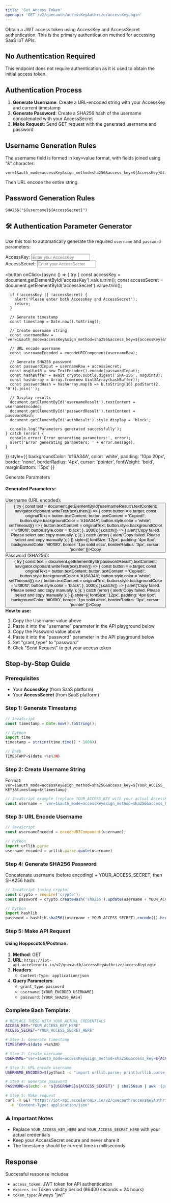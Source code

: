 ```yaml
---
title: 'Get Access Token'
openapi: 'GET /v2/quecauth/accessKeyAuthrize/accessKeyLogin'
---
```


Obtain a JWT access token using AccessKey and AccessSecret authentication. This is the primary authentication method for accessing SaaS IoT APIs.

## No Authentication Required

This endpoint does not require authentication as it is used to obtain the initial access token.

## Authentication Process

1. **Generate Username**: Create a URL-encoded string with your AccessKey and current timestamp
2. **Generate Password**: Create a SHA256 hash of the username concatenated with your AccessSecret
3. **Make Request**: Send GET request with the generated username and password

## Username Generation Rules

The username field is formed in key=value format, with fields joined using "&" character:

```
ver=1&auth_mode=accessKey&sign_method=sha256&access_key=${AccessKey}&timestamp=${timestamp}
```

Then URL encode the entire string.

## Password Generation Rules

```
SHA256("${username}${AccessSecret}")
```

## 🛠️ Authentication Parameter Generator

Use this tool to automatically generate the required `username` and `password` parameters:

<div style={{
  border: '1px solid #e1e5e9',
  borderRadius: '8px',
  padding: '20px',
  marginBottom: '20px',
  backgroundColor: '#f8f9fa'
}}>

<div style={{ marginBottom: '15px' }}>
  <label style={{ display: 'block', marginBottom: '5px', fontWeight: 'bold' }}>AccessKey:</label>
  <input 
    type="text" 
    id="accessKey" 
    placeholder="Enter your AccessKey"
    style={{
      width: '100%',
      padding: '8px 12px',
      border: '1px solid #ccc',
      borderRadius: '4px',
      fontSize: '14px'
    }}
  />
</div>

<div style={{ marginBottom: '15px' }}>
  <label style={{ display: 'block', marginBottom: '5px', fontWeight: 'bold' }}>AccessSecret:</label>
  <input 
    type="password" 
    id="accessSecret" 
    placeholder="Enter your AccessSecret"
    style={{
      width: '100%',
      padding: '8px 12px',
      border: '1px solid #ccc',
      borderRadius: '4px',
      fontSize: '14px'
    }}
  />
</div>

<button 
  onClick={async () => {
    try {
      const accessKey = document.getElementById('accessKey').value.trim();
      const accessSecret = document.getElementById('accessSecret').value.trim();
      
      if (!accessKey || !accessSecret) {
        alert('Please enter both AccessKey and AccessSecret');
        return;
      }
      
      // Generate timestamp
      const timestamp = Date.now().toString();
      
      // Create username string
      const usernameRaw = `ver=1&auth_mode=accessKey&sign_method=sha256&access_key=${accessKey}&timestamp=${timestamp}`;
      
      // URL encode username
      const usernameEncoded = encodeURIComponent(usernameRaw);
      
      // Generate SHA256 password
      const passwordInput = usernameRaw + accessSecret;
      const msgUint8 = new TextEncoder().encode(passwordInput);
      const hashBuffer = await crypto.subtle.digest('SHA-256', msgUint8);
      const hashArray = Array.from(new Uint8Array(hashBuffer));
      const passwordHash = hashArray.map(b => b.toString(16).padStart(2, '0')).join('');
      
      // Display results
      document.getElementById('usernameResult').textContent = usernameEncoded;
      document.getElementById('passwordResult').textContent = passwordHash;
      document.getElementById('authResult').style.display = 'block';
      
      console.log('Parameters generated successfully');
    } catch (error) {
      console.error('Error generating parameters:', error);
      alert('Error generating parameters: ' + error.message);
    }
  }}
  style={{
    backgroundColor: '#16A34A',
    color: 'white',
    padding: '10px 20px',
    border: 'none',
    borderRadius: '4px',
    cursor: 'pointer',
    fontWeight: 'bold',
    marginBottom: '15px'
  }}
>
  Generate Parameters
</button>

<div id="authResult" style={{ display: 'none' }}>
  <h4>Generated Parameters:</h4>
  
  <div style={{ marginBottom: '10px' }}>
    <label style={{ fontWeight: 'bold' }}>Username (URL encoded):</label>
    <div style={{
      backgroundColor: '#fff',
      padding: '8px',
      border: '1px solid #ddd',
      borderRadius: '4px',
      fontFamily: 'monospace',
      fontSize: '12px',
      wordBreak: 'break-all',
      margin: '5px 0'
    }}>
      <span id="usernameResult"></span>
    </div>
    <button onClick={(e) => {
      try {
        const text = document.getElementById('usernameResult').textContent;
        navigator.clipboard.writeText(text).then(() => {
          const button = e.target;
          const originalText = button.textContent;
          button.textContent = 'Copied!';
          button.style.backgroundColor = '#16A34A';
          button.style.color = 'white';
          setTimeout(() => {
            button.textContent = originalText;
            button.style.backgroundColor = '#f0f0f0';
            button.style.color = 'black';
          }, 1000);
        }).catch(() => {
          alert('Copy failed. Please select and copy manually.');
        });
      } catch (error) {
        alert('Copy failed. Please select and copy manually.');
      }
    }} style={{
      fontSize: '12px',
      padding: '4px 8px',
      backgroundColor: '#f0f0f0',
      border: '1px solid #ccc',
      borderRadius: '3px',
      cursor: 'pointer'
    }}>Copy</button>
  </div>

  <div style={{ marginBottom: '10px' }}>
    <label style={{ fontWeight: 'bold' }}>Password (SHA256):</label>
    <div style={{
      backgroundColor: '#fff',
      padding: '8px',
      border: '1px solid #ddd',
      borderRadius: '4px',
      fontFamily: 'monospace',
      fontSize: '12px',
      wordBreak: 'break-all',
      margin: '5px 0'
    }}>
      <span id="passwordResult"></span>
    </div>
    <button onClick={(e) => {
      try {
        const text = document.getElementById('passwordResult').textContent;
        navigator.clipboard.writeText(text).then(() => {
          const button = e.target;
          const originalText = button.textContent;
          button.textContent = 'Copied!';
          button.style.backgroundColor = '#16A34A';
          button.style.color = 'white';
          setTimeout(() => {
            button.textContent = originalText;
            button.style.backgroundColor = '#f0f0f0';
            button.style.color = 'black';
          }, 1000);
        }).catch(() => {
          alert('Copy failed. Please select and copy manually.');
        });
      } catch (error) {
        alert('Copy failed. Please select and copy manually.');
      }
    }} style={{
      fontSize: '12px',
      padding: '4px 8px',
      backgroundColor: '#f0f0f0',
      border: '1px solid #ccc',
      borderRadius: '3px',
      cursor: 'pointer'
    }}>Copy</button>
  </div>

  <div style={{
    backgroundColor: '#e7f3ff',
    padding: '10px',
    borderRadius: '4px',
    border: '1px solid #b3d9ff',
    fontSize: '14px'
  }}>
    <strong>How to use:</strong>
    <ol style={{ margin: '8px 0', paddingLeft: '20px' }}>
      <li>Copy the Username value above</li>
      <li>Paste it into the "username" parameter in the API playground below</li>
      <li>Copy the Password value above</li>
      <li>Paste it into the "password" parameter in the API playground below</li>
      <li>Set "grant_type" to "password"</li>
      <li>Click "Send Request" to get your access token</li>
    </ol>
  </div>
</div>

</div>


## Step-by-Step Guide

### Prerequisites
- Your **AccessKey** (from SaaS platform)
- Your **AccessSecret** (from SaaS platform)

### Step 1: Generate Timestamp
```javascript
// JavaScript
const timestamp = Date.now().toString();

// Python
import time
timestamp = str(int(time.time() * 1000))

// Bash
TIMESTAMP=$(date +%s%3N)
```

### Step 2: Create Username String
Format: `ver=1&auth_mode=accessKey&sign_method=sha256&access_key=${YOUR_ACCESS_KEY}&timestamp=${timestamp}`

```javascript
// JavaScript example (replace YOUR_ACCESS_KEY with your actual AccessKey)
const username = `ver=1&auth_mode=accessKey&sign_method=sha256&access_key=${YOUR_ACCESS_KEY}&timestamp=${timestamp}`;
```

### Step 3: URL Encode Username
```javascript
// JavaScript
const usernameEncoded = encodeURIComponent(username);

// Python
import urllib.parse
username_encoded = urllib.parse.quote(username)
```

### Step 4: Generate SHA256 Password
Concatenate username (before encoding) + YOUR_ACCESS_SECRET, then SHA256 hash:

```javascript
// JavaScript (using crypto)
const crypto = require('crypto');
const password = crypto.createHash('sha256').update(username + YOUR_ACCESS_SECRET).digest('hex');

// Python
import hashlib
password = hashlib.sha256((username + YOUR_ACCESS_SECRET).encode()).hexdigest()
```

### Step 5: Make API Request

#### Using Hoppscotch/Postman:
1. **Method**: GET
2. **URL**: `https://iot-api.acceleronix.io/v2/quecauth/accessKeyAuthrize/accessKeyLogin`
3. **Headers**:
   - `Content-Type: application/json`
4. **Query Parameters**:
   - `grant_type`: `password`
   - `username`: `[YOUR_ENCODED_USERNAME]`
   - `password`: `[YOUR_SHA256_HASH]`

### Complete Bash Template:
```bash
# REPLACE THESE WITH YOUR ACTUAL CREDENTIALS
ACCESS_KEY="YOUR_ACCESS_KEY_HERE"
ACCESS_SECRET="YOUR_ACCESS_SECRET_HERE"

# Step 1: Generate timestamp
TIMESTAMP=$(date +%s%3N)

# Step 2: Create username
USERNAME="ver=1&auth_mode=accessKey&sign_method=sha256&access_key=${ACCESS_KEY}&timestamp=${TIMESTAMP}"

# Step 3: URL encode username
USERNAME_ENCODED=$(python3 -c "import urllib.parse; print(urllib.parse.quote('${USERNAME}'))")

# Step 4: Generate password
PASSWORD=$(echo -n "${USERNAME}${ACCESS_SECRET}" | sha256sum | awk '{print $1}')

# Step 5: Make request
curl -X GET "https://iot-api.acceleronix.io/v2/quecauth/accessKeyAuthrize/accessKeyLogin?grant_type=password&username=${USERNAME_ENCODED}&password=${PASSWORD}" \
  -H "Content-Type: application/json"
```

### ⚠️ Important Notes
- Replace `YOUR_ACCESS_KEY_HERE` and `YOUR_ACCESS_SECRET_HERE` with your actual credentials
- Keep your AccessSecret secure and never share it
- The timestamp should be current time in milliseconds

## Response

Successful response includes:
- `access_token`: JWT token for API authentication  
- `expires_in`: Token validity period (86400 seconds = 24 hours)
- `token_type`: Always "jwt"
